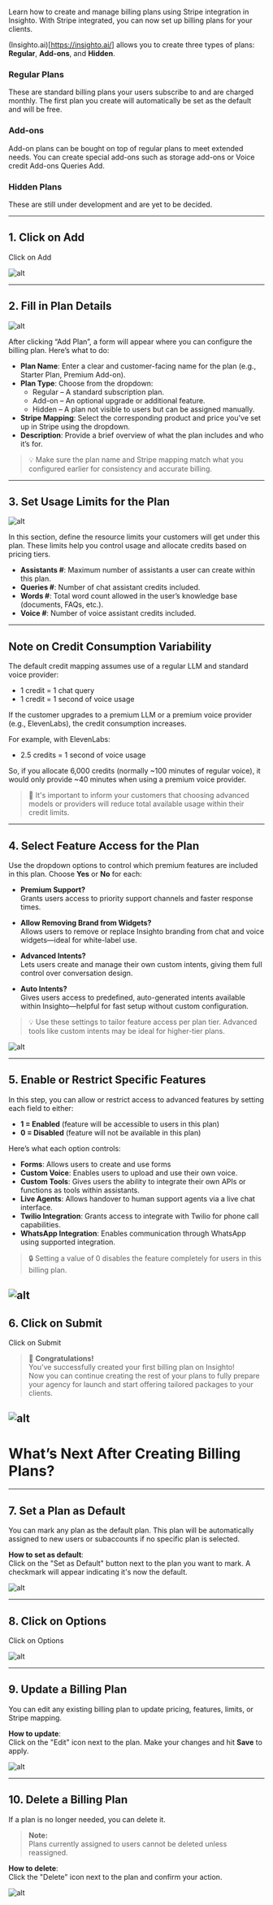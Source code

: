 Learn how to create and manage billing plans using Stripe integration in Insighto.
With Stripe integrated, you can now set up billing plans for your clients.

(Insighto.ai)[https://insighto.ai/] allows you to create three types of plans: **Regular**, **Add-ons**, and **Hidden**.

### Regular Plans

These are standard billing plans your users subscribe to and are charged monthly. The first plan you create will automatically be set as the default and will be free.

### Add-ons

Add-on plans can be bought on top of regular plans to meet extended needs. You can create special add-ons such as storage add-ons or Voice credit Add-ons Queries Add.

### Hidden Plans

These are still under development and are yet to be decided.

---

## 1. Click on Add

Click on Add

![alt](images/BILLING/1.png)


---

## 2. Fill in Plan Details

![alt](images/BILLING/2.png)

After clicking “Add Plan”, a form will appear where you can configure the billing plan. Here’s what to do:

- **Plan Name**: Enter a clear and customer-facing name for the plan (e.g., Starter Plan, Premium Add-on).
- **Plan Type**: Choose from the dropdown:
  - Regular – A standard subscription plan.
  - Add-on – An optional upgrade or additional feature.
  - Hidden – A plan not visible to users but can be assigned manually.
- **Stripe Mapping**: Select the corresponding product and price you've set up in Stripe using the dropdown.
- **Description**: Provide a brief overview of what the plan includes and who it’s for.

> 💡 Make sure the plan name and Stripe mapping match what you configured earlier for consistency and accurate billing.

---

## 3. Set Usage Limits for the Plan

![alt](images/BILLING/3.png)

In this section, define the resource limits your customers will get under this plan. These limits help you control usage and allocate credits based on pricing tiers.

- **Assistants #**: Maximum number of assistants a user can create within this plan.
- **Queries #**: Number of chat assistant credits included.
- **Words #**: Total word count allowed in the user’s knowledge base (documents, FAQs, etc.).
- **Voice #**: Number of voice assistant credits included.

---

## Note on Credit Consumption Variability

The default credit mapping assumes use of a regular LLM and standard voice provider:

- 1 credit = 1 chat query
- 1 credit = 1 second of voice usage

If the customer upgrades to a premium LLM or a premium voice provider (e.g., ElevenLabs), the credit consumption increases.

For example, with ElevenLabs:

- 2.5 credits = 1 second of voice usage

So, if you allocate 6,000 credits (normally ~100 minutes of regular voice), it would only provide ~40 minutes when using a premium voice provider.

> 📌 It's important to inform your customers that choosing advanced models or providers will reduce total available usage within their credit limits.

---

## 4. Select Feature Access for the Plan

Use the dropdown options to control which premium features are included in this plan. Choose **Yes** or **No** for each:

- **Premium Support?**  
Grants users access to priority support channels and faster response times.

- **Allow Removing Brand from Widgets?**  
Allows users to remove or replace Insighto branding from chat and voice widgets—ideal for white-label use.

- **Advanced Intents?**  
Lets users create and manage their own custom intents, giving them full control over conversation design.

- **Auto Intents?**  
Gives users access to predefined, auto-generated intents available within Insighto—helpful for fast setup without custom configuration.

> 💡 Use these settings to tailor feature access per plan tier. Advanced tools like custom intents may be ideal for higher-tier plans.

![alt](images/BILLING/4.png)

---

## 5. Enable or Restrict Specific Features

In this step, you can allow or restrict access to advanced features by setting each field to either:

- **1 = Enabled** (feature will be accessible to users in this plan)  
- **0 = Disabled** (feature will not be available in this plan)

Here’s what each option controls:

- **Forms**: Allows users to create and use forms  
- **Custom Voice**: Enables users to upload and use their own voice.  
- **Custom Tools**: Gives users the ability to integrate their own APIs or functions as tools within assistants.  
- **Live Agents**: Allows handover to human support agents via a live chat interface.  
- **Twilio Integration**: Grants access to integrate with Twilio for phone call capabilities.  
- **WhatsApp Integration**: Enables communication through WhatsApp using supported integration.

> 🔒 Setting a value of 0 disables the feature completely for users in this billing plan.

![alt](images/BILLING/5.png)
---

## 6. Click on Submit

Click on Submit


> 🎉 **Congratulations!**  
You’ve successfully created your first billing plan on Insighto!  
Now you can continue creating the rest of your plans to fully prepare your agency for launch and start offering tailored packages to your clients.

![alt](images/BILLING/6.png)
---

# What’s Next After Creating Billing Plans?

---

## 7. Set a Plan as Default

You can mark any plan as the default plan. This plan will be automatically assigned to new users or subaccounts if no specific plan is selected.

**How to set as default**:  
Click on the "Set as Default" button next to the plan you want to mark. A checkmark will appear indicating it's now the default.

![alt](images/BILLING/7.png)

---

## 8. Click on Options

Click on Options

![alt](images/BILLING/8.png)

---

## 9. Update a Billing Plan

You can edit any existing billing plan to update pricing, features, limits, or Stripe mapping.

**How to update**:  
Click on the "Edit" icon next to the plan. Make your changes and hit **Save** to apply.

![alt](images/BILLING/9.png)

---

## 10. Delete a Billing Plan

If a plan is no longer needed, you can delete it.

> **Note:**  
Plans currently assigned to users cannot be deleted unless reassigned.

**How to delete**:  
Click the "Delete" icon next to the plan and confirm your action.

![alt](images/BILLING/10.png)
